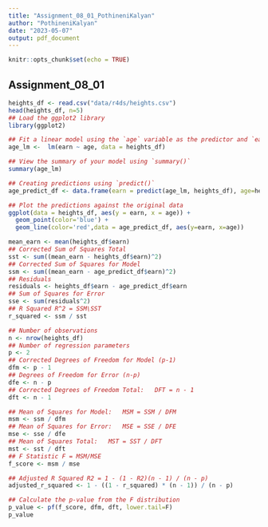 ```yaml
---
title: "Assignment_08_01_PothineniKalyan"
author: "PothineniKalyan"
date: "2023-05-07"
output: pdf_document
---
```


```r
knitr::opts_chunk$set(echo = TRUE)
```

## Assignment_08_01


```r
heights_df <- read.csv("data/r4ds/heights.csv")
head(heights_df, n=5)
## Load the ggplot2 library
library(ggplot2)

## Fit a linear model using the `age` variable as the predictor and `earn` as the outcome
age_lm <-  lm(earn ~ age, data = heights_df)

## View the summary of your model using `summary()`
summary(age_lm)

## Creating predictions using `predict()`
age_predict_df <- data.frame(earn = predict(age_lm, heights_df), age=heights_df$age)

## Plot the predictions against the original data
ggplot(data = heights_df, aes(y = earn, x = age)) +
  geom_point(color='blue') +
  geom_line(color='red',data = age_predict_df, aes(y=earn, x=age))

mean_earn <- mean(heights_df$earn)
## Corrected Sum of Squares Total
sst <- sum((mean_earn - heights_df$earn)^2)
## Corrected Sum of Squares for Model
ssm <- sum((mean_earn - age_predict_df$earn)^2)
## Residuals
residuals <- heights_df$earn - age_predict_df$earn
## Sum of Squares for Error
sse <- sum(residuals^2)
## R Squared R^2 = SSM\SST
r_squared <- ssm / sst

## Number of observations
n <- nrow(heights_df)
## Number of regression parameters
p <- 2
## Corrected Degrees of Freedom for Model (p-1)
dfm <- p - 1
## Degrees of Freedom for Error (n-p)
dfe <- n - p
## Corrected Degrees of Freedom Total:   DFT = n - 1
dft <- n - 1

## Mean of Squares for Model:   MSM = SSM / DFM
msm <- ssm / dfm
## Mean of Squares for Error:   MSE = SSE / DFE
mse <- sse / dfe
## Mean of Squares Total:   MST = SST / DFT
mst <- sst / dft
## F Statistic F = MSM/MSE
f_score <- msm / mse

## Adjusted R Squared R2 = 1 - (1 - R2)(n - 1) / (n - p)
adjusted_r_squared <- 1 - ((1 - r_squared) * (n - 1)) / (n - p)

## Calculate the p-value from the F distribution
p_value <- pf(f_score, dfm, dft, lower.tail=F)
p_value
```